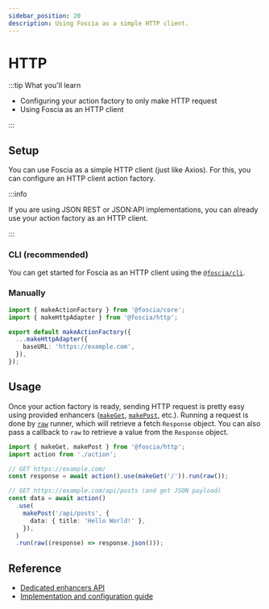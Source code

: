 ```yaml
---
sidebar_position: 20
description: Using Foscia as a simple HTTP client.
---
```



# HTTP

:::tip What you'll learn

- Configuring your action factory to only make HTTP request
- Using Foscia as an HTTP client

:::

## Setup

You can use Foscia as a simple HTTP client (just like Axios). For this, you can
configure an HTTP client action factory.

:::info

If you are using JSON REST or JSON:API implementations, you can already use your
action factory as an HTTP client.

:::

### CLI (recommended)

You can get started for Foscia as an HTTP client using the
[`@foscia/cli`](/docs/digging-deeper/cli).

<ShellCommand command="foscia init src/http --usage=http" />

### Manually

```typescript title="action.ts"
import { makeActionFactory } from '@foscia/core';
import { makeHttpAdapter } from '@foscia/http';

export default makeActionFactory({
  ...makeHttpAdapter({
    baseURL: 'https://example.com',
  }),
});
```

## Usage

Once your action factory is ready, sending HTTP request is pretty easy using
provided enhancers ([`makeGet`](/docs/reference/actions-enhancers#makeget),
[`makePost`](/docs/reference/actions-enhancers#makepost), etc.). Running a
request is done by [`raw`](/docs/reference/actions-runners#raw) runner, which
will retrieve a fetch `Response` object. You can also pass a callback to `raw`
to retrieve a value from the `Response` object.

```typescript
import { makeGet, makePost } from '@foscia/http';
import action from './action';

// GET https://example.com/
const response = await action().use(makeGet('/')).run(raw());

// GET https://example.com/api/posts (and get JSON payload)
const data = await action()
  .use(
    makePost('/api/posts', {
      data: { title: 'Hello World!' },
    }),
  )
  .run(raw((response) => response.json()));
```

## Reference

- [Dedicated enhancers API](/docs/reference/actions-enhancers#fosciahttp)
- [Implementation and configuration guide](/docs/digging-deeper/implementations/http)
